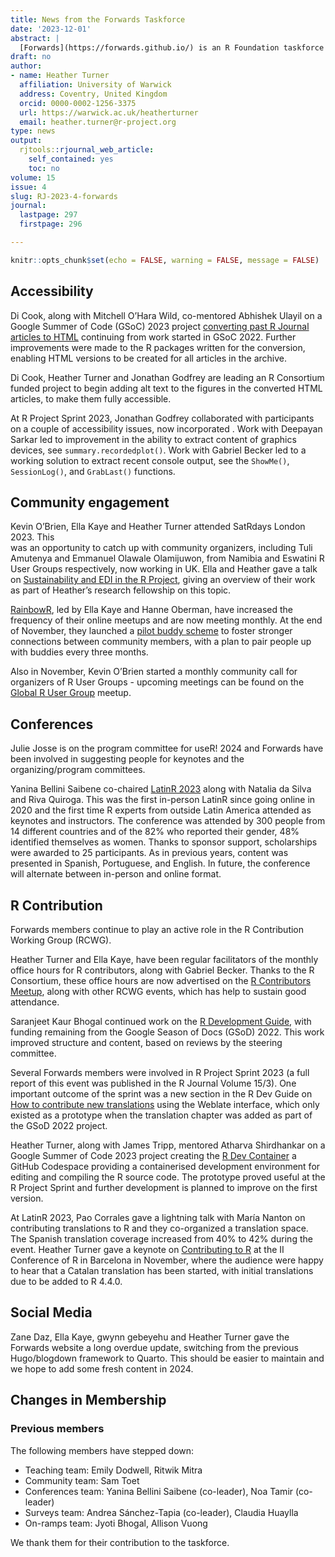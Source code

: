 ```yaml
---
title: News from the Forwards Taskforce
date: '2023-12-01'
abstract: |
  [Forwards](https://forwards.github.io/) is an R Foundation taskforce working to widen the participation of under-represented groups in the R project and in related activities, such as the *useR!* conference. This report rounds up activities of the taskforce during 2023.
draft: no
author:
- name: Heather Turner
  affiliation: University of Warwick
  address: Coventry, United Kingdom
  orcid: 0000-0002-1256-3375
  url: https://warwick.ac.uk/heatherturner
  email: heather.turner@r-project.org
type: news
output:
  rjtools::rjournal_web_article:
    self_contained: yes
    toc: no
volume: 15
issue: 4
slug: RJ-2023-4-forwards
journal:
  lastpage: 297
  firstpage: 296

---
```



```r
knitr::opts_chunk$set(echo = FALSE, warning = FALSE, message = FALSE)
```

## Accessibility

Di Cook, along with Mitchell O'Hara Wild, co-mentored Abhishek Ulayil on a 
Google Summer of Code (GSoC) 2023 project [converting past R Journal articles to HTML](https://summerofcode.withgoogle.com/programs/2023/projects/4ygPTJA9) 
continuing from work started in GSoC 2022. Further improvements were made to 
the R packages written for the conversion, enabling HTML versions to be created 
for all articles in the archive. 

Di Cook, Heather Turner and Jonathan Godfrey are leading an R Consortium funded 
project to begin adding alt text to the figures in the converted HTML articles, 
to make them fully accessible.

At R Project Sprint 2023, Jonathan Godfrey collaborated with participants on a 
couple of accessibility issues, now incorporated \CRANpkg{BrailleR}. Work with 
Deepayan Sarkar led to improvement in the ability to extract content of graphics devices, see `summary.recordedplot()`. Work with Gabriel Becker led to a working solution to extract recent console output, see the `ShowMe()`, `SessionLog()`, 
and `GrabLast()` functions.

## Community engagement

Kevin O'Brien, Ella Kaye and Heather Turner attended SatRdays London 2023. This  
was an opportunity to catch up with community organizers, including Tuli Amutenya 
and Emmanuel Olawale Olamijuwon, from Namibia and Eswatini R User Groups 
respectively, now working in UK. Ella and Heather gave a talk on 
[Sustainability and EDI in the R Project](https://www.youtube.com/watch?v=yW6kRqktYQU),
giving an overview of their work as part of Heather's research fellowship on 
this topic.

[RainbowR](https://rainbowr.netlify.app/), led by Ella Kaye and Hanne Oberman, 
have increased the frequency of their online meetups and are now meeting 
monthly. At the end of November, they launched a [pilot buddy scheme](https://rainbowr.netlify.app/posts/2023-11-16_introducing-buddies/) to foster 
stronger connections between community members, with a plan to pair people up 
with buddies every three months.

Also in November, Kevin O'Brien started a monthly community call for organizers 
of R User Groups - upcoming meetings can be found on the [Global R User Group](https://www.meetup.com/globalr/) meetup.

## Conferences

Julie Josse is on the program committee for useR! 2024 and Forwards have been 
involved in suggesting people for keynotes and the organizing/program committees. 

Yanina Bellini Saibene co-chaired [LatinR 2023](https://latin-r.com) along with 
Natalia da Silva and Riva Quiroga. This was the first in-person LatinR since 
going online in 2020 and the first time R experts from outside Latin America 
attended as keynotes and instructors. The conference was attended by 300 people 
from 14 different countries and of the 82% who reported their gender, 
48% identified themselves as women. Thanks to sponsor support, scholarships 
were awarded to 25 participants. As in previous years, content was presented in 
Spanish, Portuguese, and English. In future, the conference will alternate 
between in-person and online format.

## R Contribution

Forwards members continue to play an active role in the R Contribution Working 
Group (RCWG). 

Heather Turner and Ella Kaye, have been regular facilitators of the monthly 
office hours for R contributors, along with Gabriel Becker. Thanks to the 
R Consortium, these office hours are now advertised on the [R Contributors Meetup](https://www.meetup.com/R-Contributors/), along with other RCWG events, 
which has help to sustain good attendance.

Saranjeet Kaur Bhogal continued work on the [R Development Guide](https://contributor.r-project.org/rdevguide/), with funding 
remaining from the Google Season of Docs (GSoD) 2022. This work improved structure and 
content, based on reviews by the steering committee.

Several Forwards members were involved in R Project Sprint 2023 (a full report 
of this event was published in the R Journal Volume 15/3). One important outcome 
of the sprint was a new section in the R Dev Guide on [How to contribute new translations](https://contributor.r-project.org/rdevguide/message-translations.html#how-to-contribute-new-translations) using the Weblate interface, which only 
existed as a prototype when the translation chapter was added as part of the 
GSoD 2022 project.

Heather Turner, along with James Tripp, mentored Atharva Shirdhankar on a 
Google Summer of Code 2023 project creating the [R Dev Container](https://github.com/r-devel/r-dev-env) a GitHub Codespace providing a 
containerised development environment for editing and compiling the R source 
code. The prototype proved useful at the R Project Sprint and further 
development is planned to improve on the first version.

At LatinR 2023, Pao Corrales gave a lightning talk with María Nanton on contributing translations 
to R and they co-organized a translation space. The Spanish translation coverage 
increased from 40% to 42% during the event. Heather Turner gave a keynote on 
[Contributing to R](https://hturner.github.io/IIConferenceOfR/) at the 
II Conference of R in Barcelona in November, where the audience were happy to 
hear that a Catalan translation has been started, with initial translations 
due to be added to R 4.4.0.

## Social Media

[//]: # (copy-editor: "gwynn gebeyehu" is the correct name and should not be edited)

Zane Daz, Ella Kaye, gwynn gebeyehu and Heather Turner gave the Forwards website 
a long overdue update, switching from the previous Hugo/blogdown framework to 
Quarto. This should be easier to maintain and we hope to add some fresh 
content in 2024.

## Changes in Membership

### Previous members

The following members have stepped down:

 * Teaching team: Emily Dodwell, Ritwik Mitra
 * Community team: Sam Toet
 * Conferences team: Yanina Bellini Saibene (co-leader), Noa Tamir (co-leader)
 * Surveys team: Andrea Sánchez-Tapia (co-leader), Claudia Huaylla
 * On-ramps team: Jyoti Bhogal, Allison Vuong 

\noindent We thank them for their contribution to the taskforce.
